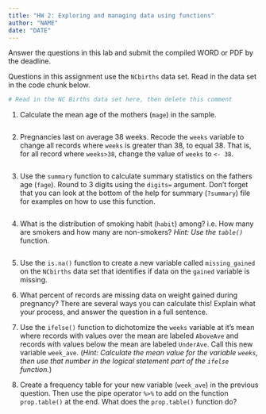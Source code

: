 ```yaml
---
title: "HW 2: Exploring and managing data using functions"
author: "NAME"
date: "DATE"
---
```


Answer the questions in this lab and submit the compiled WORD or PDF by the deadline. 


Questions in this assignment use the `NCbirths` data set. Read in the data set in the code chunk below. 

```r
# Read in the NC Births data set here, then delete this comment
```


1. Calculate the mean age of the mothers (`mage`) in the sample.
```r

```


2. Pregnancies last on average 38 weeks. Recode the `weeks` variable to change all records where `weeks` is greater than 38, to equal 38. That is, for all record where `weeks>38`, change the value of `weeks` to `<- 38`. 

```r

```


3. Use the `summary` function to calculate summary statistics on the fathers age (`fage`). Round to 3 digits using the `digits=` argument. Don't forget that you can look at the bottom of the help for summary (`?summary`) file for examples on how to use this function.  
```r

```

   
4. What is the distribution of smoking habit (`habit`) among? i.e. How many are smokers and how many are non-smokers?  _Hint: Use the `table()`_ function. 
```r

```
   

5. Use the `is.na()` function to create a new variable called `missing_gained` on the `NCbirths` data set that identifies if data on the `gained` variable is missing. 
    
    
    
   
6. What percent of records are missing data on weight gained during pregnancy? There are several ways you can calculate this! Explain what your process, and answer the question in a full sentence. 




7. Use the `ifelse()` function to dichotomize the `weeks` variable at it's mean where records with values over the mean are labeled `AboveAve` and records with values below the mean are labeled `UnderAve`. Call this new variable `week_ave`. (_Hint: Calculate the mean value for the variable `weeks`, then use that number in the logical statement part of the `ifelse` function._)




8. Create a frequency table for your new variable (`week_ave`) in the previous question. Then use the pipe operator `%>%` to add on the function `prop.table()` at the end. What does the `prop.table()` function do? 

